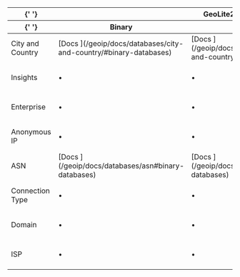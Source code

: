 
<table>
  <thead>
    <tr>
      <th>{' '}</th>
      <th colspan="3">GeoLite2</th>
      <th colspan="3">GeoIP2</th>
    </tr>
    <tr>
      <th>{' '}</th>
      <th>Binary</th>
      <th>CSV</th>
      <th>Web Service</th>
      <th>Binary</th>
      <th>CSV</th>
      <th>Web Service</th>
    </tr>
  </thead>
  <tbody>
    <tr>
      <td>City and Country</td>
      <td>
        [Docs <GoToIcon />](/geoip/docs/databases/city-and-country/#binary-databases)
      </td>
      <td>
        [Docs <GoToIcon />](/geoip/docs/databases/city-and-country/#csv-databases)
      </td>
      <td>
        [Docs <GoToIcon />](/geoip/docs/web-services)
      </td>
      <td>
        [Docs <GoToIcon />](/geoip/docs/databases/city-and-country/#binary-databases)
      </td>
      <td>
        [Docs <GoToIcon />](/geoip/docs/databases/city-and-country/#csv-databases)
      </td>
      <td>
        [Docs <GoToIcon />](/geoip/docs/web-services)
      </td>
    </tr>
    <tr>
      <td>Insights</td>
      <td>
        &bull;
      </td>
      <td>
        &bull;
      </td>
      <td>
        &bull;
      </td>
      <td>
        &bull;
      </td>
      <td>
        &bull;
      </td>
      <td>
        [Docs <GoToIcon />](/geoip/docs/web-services)
      </td>
    </tr>
    <tr>
      <td>Enterprise</td>
      <td>
        &bull;
      </td>
      <td>
        &bull;
      </td>
      <td>
        &bull;
      </td>
      <td>
        [Docs <GoToIcon />](/geoip/docs/databases/enterprise#binary-databases)
      </td>
      <td>
        [Docs <GoToIcon />](/geoip/docs/databases/enterprise#csv-databases)
      </td>
      <td>
        &bull;
      </td>
    </tr>
    <tr>
      <td>Anonymous IP</td>
      <td>
        &bull;
      </td>
      <td>
        &bull;
      </td>
      <td>
        &bull;
      </td>
      <td>
        [Docs <GoToIcon />](/geoip/docs/databases/anonymous-ip#binary-databases)
      </td>
      <td>
        [Docs <GoToIcon />](/geoip/docs/databases/anonymous-ip#csv-databases)
      </td>
      <td>
        &bull;
      </td>
    </tr>
    <tr>
      <td>ASN</td>
      <td>
        [Docs <GoToIcon />](/geoip/docs/databases/asn#binary-databases)
      </td>
      <td>
        [Docs <GoToIcon />](/geoip/docs/databases/asn#csv-databases)
      </td>
      <td>
        &bull;
      </td>
      <td>
        &bull;
      </td>
      <td>
        &bull;
      </td>
      <td>
        &bull;
      </td>
    </tr>
    <tr>
      <td>Connection Type</td>
       <td>
        &bull;
      </td>
      <td>
        &bull;
      </td>
      <td>
        &bull;
      </td>
      <td>
        [Docs <GoToIcon />](/geoip/docs/databases/connection-type#binary-databases)
      </td>
      <td>
        [Docs <GoToIcon />](/geoip/docs/databases/connection-type#csv-databases)
      </td>
      <td>
        &bull;
      </td>
    </tr>
    <tr>
      <td>Domain</td>
      <td>
        &bull;
      </td>
      <td>
        &bull;
      </td>
      <td>
        &bull;
      </td>
      <td>
        [Docs <GoToIcon />](/geoip/docs/databases/domain#binary-databases)
      </td>
      <td>
        [Docs <GoToIcon />](/geoip/docs/databases/domain#csv-databases)
      </td>
      <td>
        &bull;
      </td>
    </tr>
    <tr>
      <td>ISP</td>
      <td>
        &bull;
      </td>
      <td>
        &bull;
      </td>
      <td>
        &bull;
      </td>
      <td>
        [Docs <GoToIcon />](/geoip/docs/databases/isp#binary-databases)
      </td>
      <td>
        [Docs <GoToIcon />](/geoip/docs/databases/isp#csv-databases)
      </td>
      <td>
        &bull;
      </td>
    </tr>
  </tbody>
</table>
